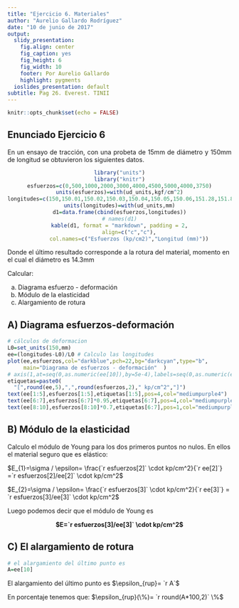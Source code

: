 ```yaml
---
title: "Ejercicio 6. Materiales"
author: "Aurelio Gallardo Rodríguez"
date: "10 de junio de 2017"
output:
  slidy_presentation:
    fig.align: center
    fig_caption: yes
    fig_height: 6
    fig_width: 10
    footer: Por Aurelio Gallardo
    highlight: pygments
  ioslides_presentation: default
subtitle: Pag 26. Everest. TINII
---
```


```r
knitr::opts_chunk$set(echo = FALSE)
```

## Enunciado Ejercicio 6
<p style="text-align: justify;">
En un ensayo de tracción, con una probeta de 15mm de diámetro y 150mm de longitud se obtuvieron los siguientes datos. 
</p>

<center>
```r
library("units")
library("knitr")
esfuerzos=c(0,500,1000,2000,3000,4000,4500,5000,4000,3750)
units(esfuerzos)=with(ud_units,kgf/cm^2)
longitudes=c(150,150.01,150.02,150.03,150.04,150.05,150.06,151.28,151.87,153.28)
units(longitudes)=with(ud_units,mm)
d1=data.frame(cbind(esfuerzos,longitudes))
# names(d1)
kable(d1, format = "markdown", padding = 2,
      align=c("c","c"),
      col.names=c("Esfuerzos (kp/cm2)","Longitud (mm)"))
```
</center>


<p style="text-align: justify;">
Donde el último resultado corresponde a la rotura del material, momento en el cual el diámetro es 14.3mm

Calcular:

a) Diagrama esfuerzo - deformación
b) Módulo de la elasticidad
c) Alargamiento de rotura

</p>

## A) Diagrama esfuerzos-deformación

<p style="text-align: center;">
```r
# cálculos de deformacion
L0=set_units(150,mm)
ee=(longitudes-L0)/L0 # Calculo las longitudes
plot(ee,esfuerzos,col="darkblue",pch=22,bg="darkcyan",type="b",
     main="Diagrama de esfuerzos - deformación"  )
# axis(1,at=seq(0,as.numeric(ee[10]),by=5e-4),labels=seq(0,as.numeric(ee[10]),by=5e-4),las=2,cex.axis=0.6)
etiquetas=paste0(
  "[",round(ee,5),",",round(esfuerzos,2)," kp/cm^2","]")
text(ee[1:5],esfuerzos[1:5],etiquetas[1:5],pos=4,col="mediumpurple4")
text(ee[6:7],esfuerzos[6:7]*0.95,etiquetas[6:7],pos=4,col="mediumpurple4")
text(ee[8:10],esfuerzos[8:10]*0.7,etiquetas[6:7],pos=1,col="mediumpurple4",srt=90)
```
</p>

## B) Módulo de la elasticidad

<p style="text-align: justify;">
Calculo el módulo de Young para los dos primeros puntos no nulos. En ellos el material seguro que es elástico:

$E_{1}=\sigma / \epsilon= \frac{`r esfuerzos[2]` \cdot kp/cm^2}{`r ee[2]`} =`r esfuerzos[2]/ee[2]` \cdot kp/cm^2$

$E_{2}=\sigma / \epsilon= \frac{`r esfuerzos[3]` \cdot kp/cm^2}{`r ee[3]`} = `r esfuerzos[3]/ee[3]` \cdot kp/cm^2$

Luego podemos decir que el módulo de Young es 

<center>
__$E=`r esfuerzos[3]/ee[3]` \cdot kp/cm^2$__
</center>

</p>

## C) El alargamiento de rotura

```r
# el alargamiento del último punto es 
A=ee[10]
```
<p style="text-align: justify;">
El alargamiento del último punto es $\epsilon_{rup}= `r A`$
  
En porcentaje tenemos que: $\epsilon_{rup}(\%)= `r round(A*100,2)` \%$

</p>
